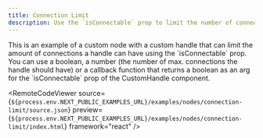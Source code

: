 ```yaml
---
title: Connection Limit
description: Use the `isConnectable` prop to limit the number of connections a handle can have
---
```



<ExampleLayout>
This is an example of a custom node with a custom handle that can limit the amount of connections a handle can have using the `isConnectable` prop.
You can use a boolean, a number (the number of max. connections the handle should have) or a callback function that returns a boolean
as an arg for the `isConnectable` prop of the CustomHandle component.

<RemoteCodeViewer
  source={`${process.env.NEXT_PUBLIC_EXAMPLES_URL}/examples/nodes/connection-limit/source.json`}
  preview={`${process.env.NEXT_PUBLIC_EXAMPLES_URL}/examples/nodes/connection-limit/index.html`}
  framework="react"
/>

</ExampleLayout>
